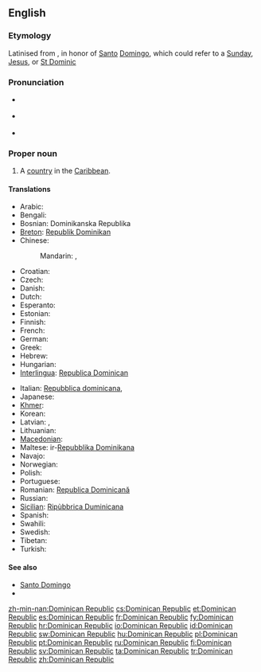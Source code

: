 ==English==
{{wikipedia}}

===Etymology===
Latinised from {{etyl|es}}, in honor of [[santo#Spanish|Santo]] [[domingo#Spanish|Domingo]], which could refer to a [[Sunday]], [[Jesus]], or [[w:Saint Dominic|St Dominic]]

===Pronunciation===
* {{a|UK}} {{IPA|/dɒmˌɪn.ɪ.kən ɹɪˈpʌb.lɪk/}}
* {{a|US}} {{IPA|/doʊˌmɪn.ɪ.kən ɹəˈpʌb.lɪk/}}
* {{audio|en-us-Dominican Republic.ogg|Audio (US)}}

===Proper noun===
{{en-proper noun|head=[[Dominican]] [[republic|Republic]]}}

# A [[country]] in the [[Caribbean]].

====Translations====
{{trans-top|country in the Caribbean}}
* Arabic: {{t|ar|جمهورية الدومنيكان|f|tr=jumhuríyya al-duminikaan}}
* Bengali: {{t-|bn|ডোমিনিকান প্রজাতন্ত্র}}
* Bosnian: Dominikanska Republika {{f}}
* [[Breton]]: [[Republik Dominikan]]
* Chinese:
*: Mandarin: {{t-|cmn|多米尼加共和國|sc=Hani}}, {{t-|cmn|多米尼加共和国|tr=Duōmǐníjiā gònghéguó|sc=Hani}}
* Croatian: {{t|hr|Dominikanska Republika|f}}
* Czech: {{t-|cs|Dominikánská republika|f}}
* Danish: {{t-|da|Dominikanske Republik}}
* Dutch: {{t+|nl|Dominicaanse Republiek}}
* Esperanto: {{t-|eo|Domingo|xs=Esperanto}}
* Estonian: {{t|et|Dominikaani Vabariik}}
* Finnish: {{t+|fi|Dominikaaninen tasavalta}}
* French: {{t+|fr|République dominicaine}}
* German: {{t+|de|Dominikanische Republik}}
* Greek: {{t+|el|Δομινικανή Δημοκρατία|f|tr=Dominikaní Dimokratía}}
* Hebrew: {{t|he|הרפובליקה הדומיניקנית|f|tr=ha-Republica ha-Dominicanit}}
* Hungarian: {{t+|hu|Dominikai Köztársaság}}
* [[Interlingua]]: [[Republica Dominican]]
{{trans-mid}}
* Italian: [[Repubblica dominicana]], {{qualifier|a correct translation}} {{t|it|Repubblica Dominicana|f}}
* Japanese: {{t-|ja|ドミニカ共和国|tr=Dominika kyōwakoku}}
* [[Khmer]]: {{t|km|សាធារណរដ្ឋដូមីនីក|tr=sa thea rak nak roth do mi nik|sc=Khmr}}
* Korean: {{t|ko|도미니카 공화국|tr=Dominika gonghwaguk}}
* Latvian: {{t|lv|Dominikāna|f}}, {{t|lv|Dominikānas Republika|f}}
* Lithuanian: {{t|lt|Dominikos Respublika|f}}
* [[Macedonian]]: {{t|mk|Доминиканска Република|f|tr=Dominikánska Repúblika}}
* Maltese: ir-[[Repubblika Dominikana]]
* Navajo: {{tø|nv|Domingo bikéyah}}
* Norwegian: {{t-|no|Den dominikanske republikk}}
* Polish: {{t+|pl|Dominikana}}
* Portuguese: {{t+|pt|República Dominicana}}
* Romanian: [[Republica Dominicană]]
* Russian: {{t-|ru|Доминиканская Республика|f|tr=Dominikánskaja Respúblika}}
* [[Sicilian]]: [[Ripùbbrica Duminicana]] {{f}}
* Spanish: {{t+|es|República Dominicana}}
* Swahili: {{t|sw|Jamhuri ya Dominika}}
* Swedish: {{t+|sv|Dominikanska republiken}}
* Tibetan: {{t|bo|ཌོ་མི་ནི་ཀན་སྤྱི་མཐུན་རྒྱལ་ཁབ།|sc=Tibt}}
* Turkish: {{t+|tr|Dominik Cumhuriyeti}}
{{trans-bottom}}

====See also====
* [[Santo Domingo]]
* {{list|en|countries of North America}}

[[zh-min-nan:Dominican Republic]]
[[cs:Dominican Republic]]
[[et:Dominican Republic]]
[[es:Dominican Republic]]
[[fr:Dominican Republic]]
[[fy:Dominican Republic]]
[[hr:Dominican Republic]]
[[io:Dominican Republic]]
[[id:Dominican Republic]]
[[sw:Dominican Republic]]
[[hu:Dominican Republic]]
[[pl:Dominican Republic]]
[[pt:Dominican Republic]]
[[ru:Dominican Republic]]
[[fi:Dominican Republic]]
[[sv:Dominican Republic]]
[[ta:Dominican Republic]]
[[tr:Dominican Republic]]
[[zh:Dominican Republic]]
